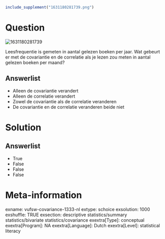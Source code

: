 ```r
include_supplement("1631180281739.png")
```

Question
========
<img src="1631180281739.png" class="fr-fic fr-dii tvcss_2"
alt="1631180281739" />  
  
Leesfrequentie is gemeten in aantal gelezen boeken per jaar. Wat gebeurt
er met de covariantie en de correlatie als je lezen zou meten in aantal
gelezen boeken per maand?

Answerlist
----------
* Alleen de covariantie verandert
* Alleen de correlatie verandert
* Zowel de covariantie als de correlatie veranderen
* De covariantie en de correlatie veranderen beide niet

Solution
========










Answerlist
----------
* True
* False
* False
* False

Meta-information
================
exname: vufsw-covariance-1333-nl
extype: schoice
exsolution: 1000
exshuffle: TRUE
exsection: descriptive statistics/summary statistics/bivariate statistics/covariance
exextra[Type]: conceptual
exextra[Program]: NA
exextra[Language]: Dutch
exextra[Level]: statistical literacy

